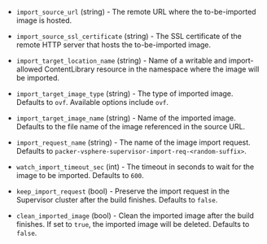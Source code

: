<!-- Code generated from the comments of the ImportImageConfig struct in builder/vsphere/supervisor/step_import_image.go; DO NOT EDIT MANUALLY -->

- `import_source_url` (string) - The remote URL where the to-be-imported image is hosted.

- `import_source_ssl_certificate` (string) - The SSL certificate of the remote HTTP server that hosts the to-be-imported image.

- `import_target_location_name` (string) - Name of a writable and import-allowed ContentLibrary resource in the namespace where the image will be imported.

- `import_target_image_type` (string) - The type of imported image.
  Defaults to `ovf`. Available options include `ovf`.

- `import_target_image_name` (string) - Name of the imported image.
  Defaults to the file name of the image referenced in the source URL.

- `import_request_name` (string) - The name of the image import request.
  Defaults to `packer-vsphere-supervisor-import-req-<random-suffix>`.

- `watch_import_timeout_sec` (int) - The timeout in seconds to wait for the image to be imported.
  Defaults to `600`.

- `keep_import_request` (bool) - Preserve the import request in the Supervisor cluster after the build finishes.
  Defaults to `false`.

- `clean_imported_image` (bool) - Clean the imported image after the build finishes. If set to `true`, the imported image will be deleted.
  Defaults to `false`.

<!-- End of code generated from the comments of the ImportImageConfig struct in builder/vsphere/supervisor/step_import_image.go; -->

